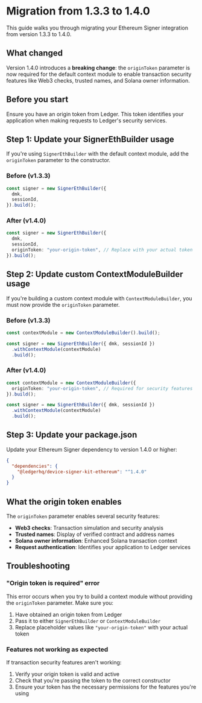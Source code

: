 # Migration from 1.3.3 to 1.4.0

This guide walks you through migrating your Ethereum Signer integration from version 1.3.3 to 1.4.0.

## What changed

Version 1.4.0 introduces a **breaking change**: the `originToken` parameter is now required for the default context module to enable transaction security features like Web3 checks, trusted names, and Solana owner information.

## Before you start

Ensure you have an origin token from Ledger. This token identifies your application when making requests to Ledger's security services.

## Step 1: Update your SignerEthBuilder usage

If you're using `SignerEthBuilder` with the default context module, add the `originToken` parameter to the constructor.

### Before (v1.3.3)

```typescript
const signer = new SignerEthBuilder({
  dmk,
  sessionId,
}).build();
```

### After (v1.4.0)

```typescript
const signer = new SignerEthBuilder({
  dmk,
  sessionId,
  originToken: "your-origin-token", // Replace with your actual token
}).build();
```

## Step 2: Update custom ContextModuleBuilder usage

If you're building a custom context module with `ContextModuleBuilder`, you must now provide the `originToken` parameter.

### Before (v1.3.3)

```typescript
const contextModule = new ContextModuleBuilder().build();

const signer = new SignerEthBuilder({ dmk, sessionId })
  .withContextModule(contextModule)
  .build();
```

### After (v1.4.0)

```typescript
const contextModule = new ContextModuleBuilder({
  originToken: "your-origin-token", // Required for security features
}).build();

const signer = new SignerEthBuilder({ dmk, sessionId })
  .withContextModule(contextModule)
  .build();
```

## Step 3: Update your package.json

Update your Ethereum Signer dependency to version 1.4.0 or higher:

```json
{
  "dependencies": {
    "@ledgerhq/device-signer-kit-ethereum": "^1.4.0"
  }
}
```

## What the origin token enables

The `originToken` parameter enables several security features:

- **Web3 checks**: Transaction simulation and security analysis
- **Trusted names**: Display of verified contract and address names
- **Solana owner information**: Enhanced Solana transaction context
- **Request authentication**: Identifies your application to Ledger services

## Troubleshooting

### "Origin token is required" error

This error occurs when you try to build a context module without providing the `originToken` parameter. Make sure you:

1. Have obtained an origin token from Ledger
2. Pass it to either `SignerEthBuilder` or `ContextModuleBuilder`
3. Replace placeholder values like `"your-origin-token"` with your actual token

### Features not working as expected

If transaction security features aren't working:

1. Verify your origin token is valid and active
2. Check that you're passing the token to the correct constructor
3. Ensure your token has the necessary permissions for the features you're using
